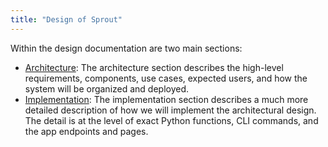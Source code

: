 ```yaml
---
title: "Design of Sprout"
---
```


Within the design documentation are two main sections:

-   [Architecture](architecture/index.qmd): The architecture section
    describes the high-level requirements, components, use cases,
    expected users, and how the system will be organized and deployed.
-   [Implementation](implementation/index.qmd): The implementation
    section describes a much more detailed description of how we will
    implement the architectural design. The detail is at the level of
    exact Python functions, CLI commands, and the app endpoints and
    pages.
